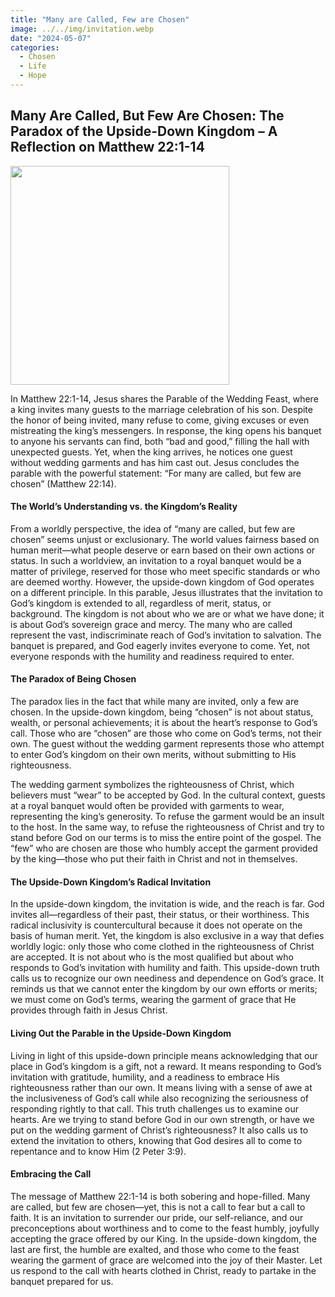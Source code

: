```yaml
---
title: "Many are Called, Few are Chosen"
image: ../../img/invitation.webp
date: "2024-05-07"
categories:
  - Chosen
  - Life
  - Hope
---
```


## Many Are Called, But Few Are Chosen: The Paradox of the Upside-Down Kingdom – A Reflection on Matthew 22:1-14

![](../../img/invitation.webp){fig-align="center" width="350"}

In Matthew 22:1-14, Jesus shares the Parable of the Wedding Feast, where a king invites many guests to the marriage celebration of his son. Despite the honor of being invited, many refuse to come, giving excuses or even mistreating the king’s messengers. In response, the king opens his banquet to anyone his servants can find, both “bad and good,” filling the hall with unexpected guests. Yet, when the king arrives, he notices one guest without wedding garments and has him cast out. Jesus concludes the parable with the powerful statement: “For many are called, but few are chosen” (Matthew 22:14).

#### The World’s Understanding vs. the Kingdom’s Reality

From a worldly perspective, the idea of "many are called, but few are chosen" seems unjust or exclusionary. The world values fairness based on human merit—what people deserve or earn based on their own actions or status. In such a worldview, an invitation to a royal banquet would be a matter of privilege, reserved for those who meet specific standards or who are deemed worthy. However, the upside-down kingdom of God operates on a different principle. In this parable, Jesus illustrates that the invitation to God's kingdom is extended to all, regardless of merit, status, or background. The kingdom is not about who we are or what we have done; it is about God’s sovereign grace and mercy. The many who are called represent the vast, indiscriminate reach of God's invitation to salvation. The banquet is prepared, and God eagerly invites everyone to come. Yet, not everyone responds with the humility and readiness required to enter.

#### The Paradox of Being Chosen

The paradox lies in the fact that while many are invited, only a few are chosen. In the upside-down kingdom, being "chosen" is not about status, wealth, or personal achievements; it is about the heart's response to God’s call. Those who are "chosen" are those who come on God's terms, not their own. The guest without the wedding garment represents those who attempt to enter God's kingdom on their own merits, without submitting to His righteousness.

The wedding garment symbolizes the righteousness of Christ, which believers must "wear" to be accepted by God. In the cultural context, guests at a royal banquet would often be provided with garments to wear, representing the king’s generosity. To refuse the garment would be an insult to the host. In the same way, to refuse the righteousness of Christ and try to stand before God on our terms is to miss the entire point of the gospel. The “few” who are chosen are those who humbly accept the garment provided by the king—those who put their faith in Christ and not in themselves.

#### The Upside-Down Kingdom’s Radical Invitation

In the upside-down kingdom, the invitation is wide, and the reach is far. God invites all—regardless of their past, their status, or their worthiness. This radical inclusivity is countercultural because it does not operate on the basis of human merit. Yet, the kingdom is also exclusive in a way that defies worldly logic: only those who come clothed in the righteousness of Christ are accepted. It is not about who is the most qualified but about who responds to God's invitation with humility and faith. This upside-down truth calls us to recognize our own neediness and dependence on God’s grace. It reminds us that we cannot enter the kingdom by our own efforts or merits; we must come on God’s terms, wearing the garment of grace that He provides through faith in Jesus Christ.

#### Living Out the Parable in the Upside-Down Kingdom

Living in light of this upside-down principle means acknowledging that our place in God's kingdom is a gift, not a reward. It means responding to God's invitation with gratitude, humility, and a readiness to embrace His righteousness rather than our own. It means living with a sense of awe at the inclusiveness of God's call while also recognizing the seriousness of responding rightly to that call. This truth challenges us to examine our hearts. Are we trying to stand before God in our own strength, or have we put on the wedding garment of Christ’s righteousness? It also calls us to extend the invitation to others, knowing that God desires all to come to repentance and to know Him (2 Peter 3:9).

#### Embracing the Call

The message of Matthew 22:1-14 is both sobering and hope-filled. Many are called, but few are chosen—yet, this is not a call to fear but a call to faith. It is an invitation to surrender our pride, our self-reliance, and our preconceptions about worthiness and to come to the feast humbly, joyfully accepting the grace offered by our King. In the upside-down kingdom, the last are first, the humble are exalted, and those who come to the feast wearing the garment of grace are welcomed into the joy of their Master. Let us respond to the call with hearts clothed in Christ, ready to partake in the banquet prepared for us.
